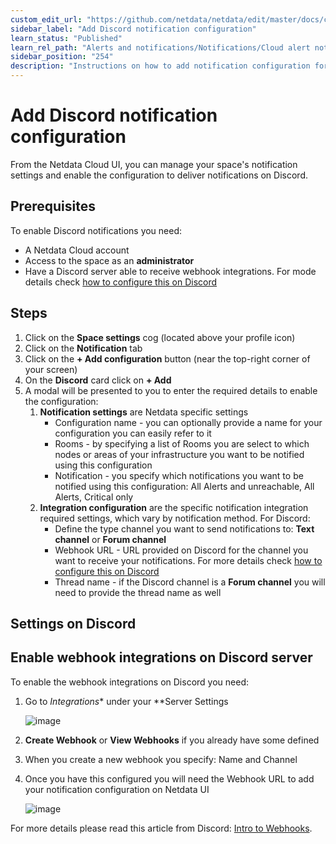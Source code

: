 ```yaml
---
custom_edit_url: "https://github.com/netdata/netdata/edit/master/docs/cloud/alerts-notifications/add-discord-notification.md"
sidebar_label: "Add Discord notification configuration"
learn_status: "Published"
learn_rel_path: "Alerts and notifications/Notifications/Cloud alert notifications"
sidebar_position: "254"
description: "Instructions on how to add notification configuration for Discord"
---
```

# Add Discord notification configuration

From the Netdata Cloud UI, you can manage your space's notification settings and enable the configuration to deliver notifications on Discord.

## Prerequisites

To enable Discord notifications you need:

- A Netdata Cloud account
- Access to the space as an **administrator**
- Have a Discord server able to receive webhook integrations. For mode details check [how to configure this on Discord](#settings-on-discord)

## Steps

1. Click on the **Space settings** cog (located above your profile icon)
1. Click on the **Notification** tab
1. Click on the **+ Add configuration** button (near the top-right corner of your screen)
1. On the **Discord** card click on **+ Add**
1. A modal will be presented to you to enter the required details to enable the configuration:
   1. **Notification settings** are Netdata specific settings
      - Configuration name - you can optionally provide a name for your configuration  you can easily refer to it
      - Rooms - by specifying a list of Rooms you are select to which nodes or areas of your infrastructure you want to be notified using this configuration
      - Notification - you specify which notifications you want to be notified using this configuration: All Alerts and unreachable, All Alerts, Critical only
   1. **Integration configuration** are the specific notification integration required settings, which vary by notification method. For Discord:
      - Define the type channel you want to send notifications to: **Text channel** or **Forum channel**
      - Webhook URL - URL provided on Discord for the channel you want to receive your notifications. For more details check [how to configure this on Discord](#settings-on-discord)
      - Thread name - if the Discord channel is a **Forum channel** you will need to provide the thread name as well

## Settings on Discord

## Enable webhook integrations on Discord server

To enable the webhook integrations on Discord you need:
1. Go to *Integrations** under your **Server Settings

   ![image](https://user-images.githubusercontent.com/82235632/214091719-89372894-d67f-4ec5-98d0-57c7d4256ebf.png)

1. **Create Webhook** or **View Webhooks** if you already have some defined
1. When you create a new webhook you specify: Name and Channel
1. Once you have this configured you will need the Webhook URL to add your notification configuration on Netdata UI

   ![image](https://user-images.githubusercontent.com/82235632/214092713-d16389e3-080f-4e1c-b150-c0fccbf4570e.png)

For more details please read this article from Discord: [Intro to Webhooks](https://support.discord.com/hc/en-us/articles/228383668).
